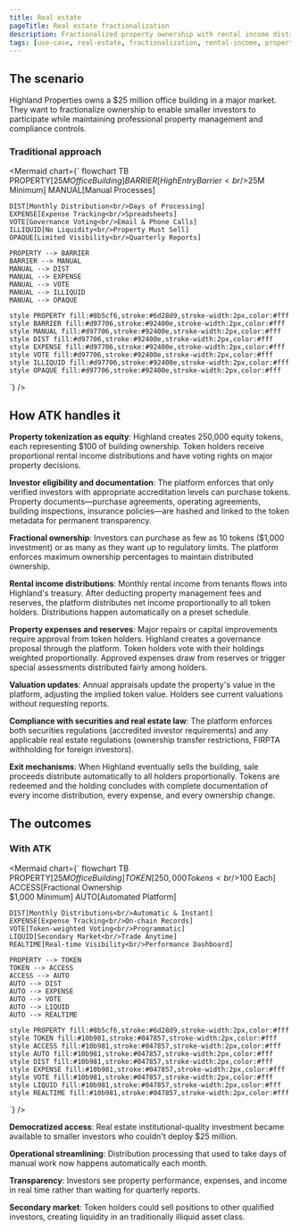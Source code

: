 ```yaml
---
title: Real estate
pageTitle: Real estate fractionalization
description: Fractionalized property ownership with rental income distribution
tags: [use-case, real-estate, fractionalization, rental-income, property]
---
```


## The scenario

Highland Properties owns a $25 million office building in a major market. They
want to fractionalize ownership to enable smaller investors to participate while
maintaining professional property management and compliance controls.

### Traditional approach

<Mermaid
  chart={`
flowchart TB
    PROPERTY[$25M Office Building]
    BARRIER[High Entry Barrier<br/>$25M Minimum]
    MANUAL[Manual Processes]
    
    DIST[Monthly Distribution<br/>Days of Processing]
    EXPENSE[Expense Tracking<br/>Spreadsheets]
    VOTE[Governance Voting<br/>Email & Phone Calls]
    ILLIQUID[No Liquidity<br/>Property Must Sell]
    OPAQUE[Limited Visibility<br/>Quarterly Reports]
    
    PROPERTY --> BARRIER
    BARRIER --> MANUAL
    MANUAL --> DIST
    MANUAL --> EXPENSE
    MANUAL --> VOTE
    MANUAL --> ILLIQUID
    MANUAL --> OPAQUE
    
    style PROPERTY fill:#8b5cf6,stroke:#6d28d9,stroke-width:2px,color:#fff
    style BARRIER fill:#d97706,stroke:#92400e,stroke-width:2px,color:#fff
    style MANUAL fill:#d97706,stroke:#92400e,stroke-width:2px,color:#fff
    style DIST fill:#d97706,stroke:#92400e,stroke-width:2px,color:#fff
    style EXPENSE fill:#d97706,stroke:#92400e,stroke-width:2px,color:#fff
    style VOTE fill:#d97706,stroke:#92400e,stroke-width:2px,color:#fff
    style ILLIQUID fill:#d97706,stroke:#92400e,stroke-width:2px,color:#fff
    style OPAQUE fill:#d97706,stroke:#92400e,stroke-width:2px,color:#fff
`}
/>

## How ATK handles it

**Property tokenization as equity**: Highland creates 250,000 equity tokens,
each representing $100 of building ownership. Token holders receive proportional
rental income distributions and have voting rights on major property decisions.

**Investor eligibility and documentation**: The platform enforces that only
verified investors with appropriate accreditation levels can purchase tokens.
Property documents—purchase agreements, operating agreements, building
inspections, insurance policies—are hashed and linked to the token metadata for
permanent transparency.

**Fractional ownership**: Investors can purchase as few as 10 tokens ($1,000
investment) or as many as they want up to regulatory limits. The platform
enforces maximum ownership percentages to maintain distributed ownership.

**Rental income distributions**: Monthly rental income from tenants flows into
Highland's treasury. After deducting property management fees and reserves, the
platform distributes net income proportionally to all token holders.
Distributions happen automatically on a preset schedule.

**Property expenses and reserves**: Major repairs or capital improvements
require approval from token holders. Highland creates a governance proposal
through the platform. Token holders vote with their holdings weighted
proportionally. Approved expenses draw from reserves or trigger special
assessments distributed fairly among holders.

**Valuation updates**: Annual appraisals update the property's value in the
platform, adjusting the implied token value. Holders see current valuations
without requesting reports.

**Compliance with securities and real estate law**: The platform enforces both
securities regulations (accredited investor requirements) and any applicable
real estate regulations (ownership transfer restrictions, FIRPTA withholding for
foreign investors).

**Exit mechanisms**: When Highland eventually sells the building, sale proceeds
distribute automatically to all holders proportionally. Tokens are redeemed and
the holding concludes with complete documentation of every income distribution,
every expense, and every ownership change.

## The outcomes

### With ATK

<Mermaid
  chart={`
flowchart TB
    PROPERTY[$25M Office Building]
    TOKEN[250,000 Tokens<br/>$100 Each]
    ACCESS[Fractional Ownership<br/>$1,000 Minimum]
    AUTO[Automated Platform]
    
    DIST[Monthly Distributions<br/>Automatic & Instant]
    EXPENSE[Expense Tracking<br/>On-chain Records]
    VOTE[Token-weighted Voting<br/>Programmatic]
    LIQUID[Secondary Market<br/>Trade Anytime]
    REALTIME[Real-time Visibility<br/>Performance Dashboard]
    
    PROPERTY --> TOKEN
    TOKEN --> ACCESS
    ACCESS --> AUTO
    AUTO --> DIST
    AUTO --> EXPENSE
    AUTO --> VOTE
    AUTO --> LIQUID
    AUTO --> REALTIME
    
    style PROPERTY fill:#8b5cf6,stroke:#6d28d9,stroke-width:2px,color:#fff
    style TOKEN fill:#10b981,stroke:#047857,stroke-width:2px,color:#fff
    style ACCESS fill:#10b981,stroke:#047857,stroke-width:2px,color:#fff
    style AUTO fill:#10b981,stroke:#047857,stroke-width:2px,color:#fff
    style DIST fill:#10b981,stroke:#047857,stroke-width:2px,color:#fff
    style EXPENSE fill:#10b981,stroke:#047857,stroke-width:2px,color:#fff
    style VOTE fill:#10b981,stroke:#047857,stroke-width:2px,color:#fff
    style LIQUID fill:#10b981,stroke:#047857,stroke-width:2px,color:#fff
    style REALTIME fill:#10b981,stroke:#047857,stroke-width:2px,color:#fff
`}
/>

**Democratized access**: Real estate institutional-quality investment became
available to smaller investors who couldn't deploy $25 million.

**Operational streamlining**: Distribution processing that used to take days of
manual work now happens automatically each month.

**Transparency**: Investors see property performance, expenses, and income in
real time rather than waiting for quarterly reports.

**Secondary market**: Token holders could sell positions to other qualified
investors, creating liquidity in an traditionally illiquid asset class.
